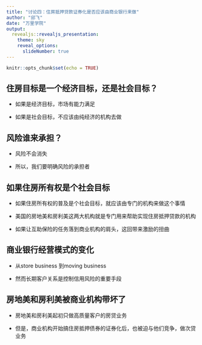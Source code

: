 ```yaml
---
title: "讨论四：住房抵押贷款证券化是否应该由商业银行来做"
author: "邱飞"
date: "万里学院"
output:
  revealjs::revealjs_presentation:
    theme: sky
    reveal_options:
      slideNumber: true
---
```


```r
knitr::opts_chunk$set(echo = TRUE)
```

## 住房目标是一个经济目标，还是社会目标？

- 如果是经济目标，市场有能力满足

- 如果是社会目标，不应该由纯经济的机构去做

## 风险谁来承担？

- 风险不会消失

- 所以，我们要明确风险的承担者

## 如果住房所有权是个社会目标

- 如果住房所有权的普及是个社会目标，就应该由专门的机构来做这个事情

- 美国的房地美和房利美这两大机构就是专门用来帮助实现住房抵押贷款的机构

- 如果让互助保险的任务落到商业机构的肩头，这回带来激励的扭曲


## 商业银行经营模式的变化

- 从store business 到moving business

- 然而长期客户关系是控制信用风险的重要手段



## 房地美和房利美被商业机构带坏了

- 房地美和房利美起初只做高质量客户的房贷业务

- 但是，商业机构开始搞住房抵押债券的证券化后，也被迫与他们竞争，做次贷业务

